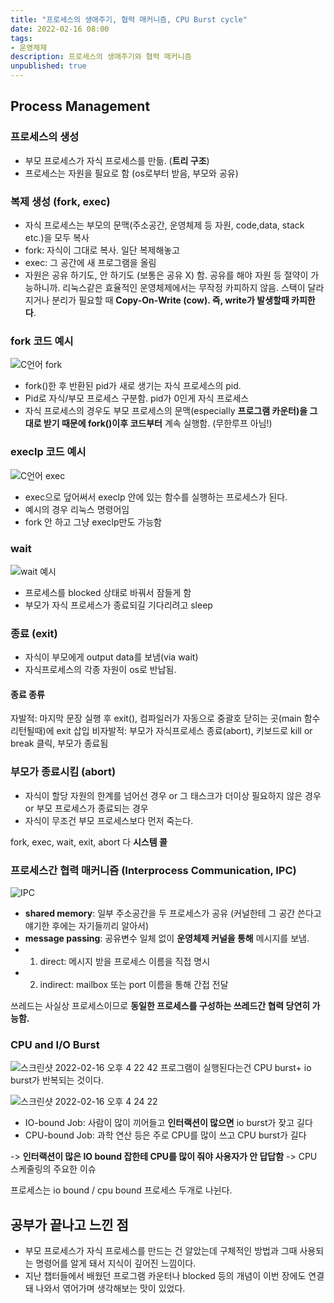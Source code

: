 ```yaml
---
title: "프로세스의 생애주기, 협력 매커니즘, CPU Burst cycle"
date: 2022-02-16 08:00
tags:
- 운영체제
description: 프로세스의 생애주기와 협력 매커니즘
unpublished: true
---
```


## Process Management

### 프로세스의 생성

- 부모 프로세스가 자식 프로세스를 만듦. (**트리 구조**)
- 프로세스는 자원을 필요로 함 (os로부터 받음, 부모와 공유)

### 복제 생성 (fork, exec)

- 자식 프로세스는 부모의 문맥(주소공간, 운영체제 등 자원, code,data, stack etc.)을 모두 복사
- fork: 자식이 그대로 복사. 일단 복제해놓고
- exec: 그 공간에 새 프로그램을 올림
- 자원은 공유 하기도, 안 하기도 (보통은 공유 X) 함. 공유를 해야 자원 등 절약이 가능하니까. 리눅스같은 효율적인 운영체제에서는 무작정 카피하지 않음. 스택이 달라지거나 분리가 필요할 때 **Copy-On-Write (cow). 즉, write가 발생할때 카피한다**.

### fork 코드 예시

![C언어 fork](https://user-images.githubusercontent.com/50111853/154212591-5918ba6c-ea96-453a-961b-0fdc3c967d3d.png)

- fork()한 후 반환된 pid가 새로 생기는 자식 프로세스의 pid.
- Pid로 자식/부모 프로세스 구분함. pid가 0인게 자식 프로세스
- 자식 프로세스의 경우도 부모 프로세스의 문맥(especially **프로그램 카운터)을 그대로 받기 때문에 fork()이후 코드부터** 계속 실행함. (무한루프 아님!)

### execlp 코드 예시

![C언어 exec](https://user-images.githubusercontent.com/50111853/154213451-ca76f59a-5c66-4342-ab2c-ab02ff0defa7.png)

- exec으로 덮어써서 execlp 안에 있는 함수를 실행하는 프로세스가 된다.
- 예시의 경우 리눅스 명령어임
- fork 안 하고 그냥 execlp만도 가능함

### wait

![wait 예시](https://user-images.githubusercontent.com/50111853/154214087-90459328-e68e-4712-9650-37727407008a.png)

- 프로세스를 blocked 상태로 바꿔서 잠들게 함
- 부모가 자식 프로세스가 종료되길 기다리려고 sleep

### 종료 (exit)

- 자식이 부모에게 output data를 보냄(via wait)
- 자식프로세스의 각종 자원이 os로 반납됨.

#### 종료 종류

자발적: 마지막 문장 실행 후 exit(), 컴파일러가 자동으로 중괄호 닫히는 곳(main 함수 리턴될때)에 exit 삽입
비자발적: 부모가 자식프로세스 종료(abort), 키보드로 kill or break 클릭, 부모가 종료됨

### 부모가 종료시킴 (abort)

- 자식이 할당 자원의 한계를 넘어선 경우 or 그 태스크가 더이상 필요하지 않은 경우 or 부모 프로세스가 종료되는 경우
- 자식이 무조건 부모 프로세스보다 먼저 죽는다.

fork, exec, wait, exit, abort 다 **시스템 콜**

### 프로세스간 협력 매커니즘 (Interprocess Communication, IPC)

![IPC](https://user-images.githubusercontent.com/50111853/154215397-d639f937-1832-4728-958c-0df27e3e2636.png)

- **shared memory**: 일부 주소공간을 두 프로세스가 공유 (커널한테 그 공간 쓴다고 얘기한 후에는 자기들끼리 알아서)
- **message passing**: 공유변수 일체 없이 **운영체제 커널을 통해** 메시지를 보냄.
- 1. direct: 메시지 받을 프로세스 이름을 직접 명시
- 2. indirect: mailbox 또는 port 이름을 통해 간접 전달

쓰레드는 사실상 프로세스이므로 **동일한 프로세스를 구성하는 쓰레드간 협력 당연히 가능함.**

### CPU and I/O Burst

![스크린샷 2022-02-16 오후 4 22 42](https://user-images.githubusercontent.com/50111853/154215769-6e0246a6-cd25-475f-abd3-c18162082784.png)
프로그램이 실행된다는건 CPU burst+ io burst가 반복되는 것이다.

![스크린샷 2022-02-16 오후 4 24 22](https://user-images.githubusercontent.com/50111853/154216000-0e217f07-43dc-491d-8e92-0c96fd767d79.png)

- IO-bound Job: 사람이 많이 끼어들고 **인터랙션이 많으면** io burst가 잦고 길다
- CPU-bound Job: 과학 연산 등은 주로 CPU를 많이 쓰고 CPU burst가 길다

-> **인터랙션이 많은 IO bound 잡한테 CPU를 많이 줘야 사용자가 안 답답함** -> CPU 스케줄링의 주요한 이슈

프로세스는 io bound / cpu bound 프로세스 두개로 나뉜다.

## 공부가 끝나고 느낀  점

- 부모 프로세스가 자식 프로세스를 만드는 건 알았는데 구체적인 방법과 그때 사용되는 명령어를 알게 돼서 지식이 깊어진 느낌이다.
- 지난 챕터들에서 배웠던 프로그램 카운터나 blocked 등의 개념이 이번 장에도 연결돼 나와서 엮어가며 생각해보는 맛이 있었다.
